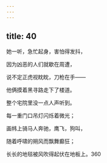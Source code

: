 ```yaml
---
---
---
```

title: 40
---




她一听，急忙起身，害怕得发抖，

因为凶恶的人们就歇在周遭，

说不定正虎视眈眈，刀枪在手——

他俩摸着黑寻路走下了楼道。

整个宅院里没一点人声听到。

每一重门口吊灯闪烁着微光；

画帏上骑马人奔驰，鹰飞，狗叫，

随着呼啸的朔风而飘舞癫狂；

长长的地毯被风吹得起伏在地板上。360